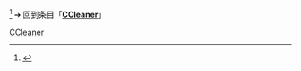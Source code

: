 {{LSR
|article = CCleaner
|latest_release_version = 6.0.9727
|latest_release_date = {{release date and age|2022|05|12}}
}}<ref>{{cite web|url=https://www.ccleaner.com/ccleaner/version-history|title=CCleaner 6.0.9727 Release Note}}</ref>
<noinclude>
{{Template reference list}}
➔ 回到条目「'''[[CCleaner]]'''」
[[Category:最新稳定版模板|CCleaner]]
</noinclude>